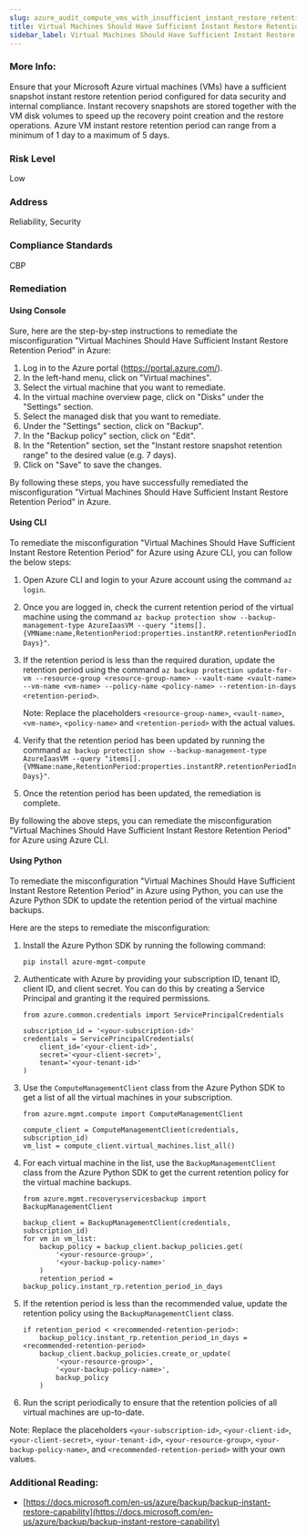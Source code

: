 ```yaml
---
slug: azure_audit_compute_vms_with_insufficient_instant_restore_retention
title: Virtual Machines Should Have Sufficient Instant Restore Retention Period
sidebar_label: Virtual Machines Should Have Sufficient Instant Restore Retention Period
---
```


### More Info:

Ensure that your Microsoft Azure virtual machines (VMs) have a sufficient snapshot instant restore retention period configured for data security and internal compliance. Instant recovery snapshots are stored together with the VM disk volumes to speed up the recovery point creation and the restore operations. Azure VM instant restore retention period can range from a minimum of 1 day to a maximum of 5 days.

### Risk Level

Low

### Address

Reliability, Security

### Compliance Standards

CBP

### Remediation

#### Using Console

Sure, here are the step-by-step instructions to remediate the misconfiguration "Virtual Machines Should Have Sufficient Instant Restore Retention Period" in Azure:

1. Log in to the Azure portal (https://portal.azure.com/).
2. In the left-hand menu, click on "Virtual machines".
3. Select the virtual machine that you want to remediate.
4. In the virtual machine overview page, click on "Disks" under the "Settings" section.
5. Select the managed disk that you want to remediate.
6. Under the "Settings" section, click on "Backup".
7. In the "Backup policy" section, click on "Edit".
8. In the "Retention" section, set the "Instant restore snapshot retention range" to the desired value (e.g. 7 days).
9. Click on "Save" to save the changes.

By following these steps, you have successfully remediated the misconfiguration "Virtual Machines Should Have Sufficient Instant Restore Retention Period" in Azure.

#### Using CLI

To remediate the misconfiguration "Virtual Machines Should Have Sufficient Instant Restore Retention Period" for Azure using Azure CLI, you can follow the below steps:

1. Open Azure CLI and login to your Azure account using the command `az login`.

2. Once you are logged in, check the current retention period of the virtual machine using the command `az backup protection show --backup-management-type AzureIaasVM --query "items[].{VMName:name,RetentionPeriod:properties.instantRP.retentionPeriodInDays}"`.

3. If the retention period is less than the required duration, update the retention period using the command `az backup protection update-for-vm --resource-group <resource-group-name> --vault-name <vault-name> --vm-name <vm-name> --policy-name <policy-name> --retention-in-days <retention-period>`.

   Note: Replace the placeholders `<resource-group-name>`, `<vault-name>`, `<vm-name>`, `<policy-name>` and `<retention-period>` with the actual values.

4. Verify that the retention period has been updated by running the command `az backup protection show --backup-management-type AzureIaasVM --query "items[].{VMName:name,RetentionPeriod:properties.instantRP.retentionPeriodInDays}"`.

5. Once the retention period has been updated, the remediation is complete.

By following the above steps, you can remediate the misconfiguration "Virtual Machines Should Have Sufficient Instant Restore Retention Period" for Azure using Azure CLI.

#### Using Python

To remediate the misconfiguration "Virtual Machines Should Have Sufficient Instant Restore Retention Period" in Azure using Python, you can use the Azure Python SDK to update the retention period of the virtual machine backups. 

Here are the steps to remediate the misconfiguration:

1. Install the Azure Python SDK by running the following command:

   ```
   pip install azure-mgmt-compute
   ```

2. Authenticate with Azure by providing your subscription ID, tenant ID, client ID, and client secret. You can do this by creating a Service Principal and granting it the required permissions. 

   ```
   from azure.common.credentials import ServicePrincipalCredentials
   
   subscription_id = '<your-subscription-id>'
   credentials = ServicePrincipalCredentials(
       client_id='<your-client-id>',
       secret='<your-client-secret>',
       tenant='<your-tenant-id>'
   )
   ```

3. Use the `ComputeManagementClient` class from the Azure Python SDK to get a list of all the virtual machines in your subscription.

   ```
   from azure.mgmt.compute import ComputeManagementClient
   
   compute_client = ComputeManagementClient(credentials, subscription_id)
   vm_list = compute_client.virtual_machines.list_all()
   ```

4. For each virtual machine in the list, use the `BackupManagementClient` class from the Azure Python SDK to get the current retention policy for the virtual machine backups.

   ```
   from azure.mgmt.recoveryservicesbackup import BackupManagementClient
   
   backup_client = BackupManagementClient(credentials, subscription_id)
   for vm in vm_list:
       backup_policy = backup_client.backup_policies.get(
           '<your-resource-group>',
           '<your-backup-policy-name>'
       )
       retention_period = backup_policy.instant_rp.retention_period_in_days
   ```

5. If the retention period is less than the recommended value, update the retention policy using the `BackupManagementClient` class.

   ```
   if retention_period < <recommended-retention-period>:
       backup_policy.instant_rp.retention_period_in_days = <recommended-retention-period>
       backup_client.backup_policies.create_or_update(
           '<your-resource-group>',
           '<your-backup-policy-name>',
           backup_policy
       )
   ```

6. Run the script periodically to ensure that the retention policies of all virtual machines are up-to-date.

Note: Replace the placeholders `<your-subscription-id>`, `<your-client-id>`, `<your-client-secret>`, `<your-tenant-id>`, `<your-resource-group>`, `<your-backup-policy-name>`, and `<recommended-retention-period>` with your own values.


### Additional Reading:

- [https://docs.microsoft.com/en-us/azure/backup/backup-instant-restore-capability](https://docs.microsoft.com/en-us/azure/backup/backup-instant-restore-capability) 

